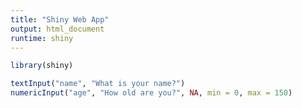 ```yaml
---
title: "Shiny Web App"
output: html_document
runtime: shiny
---
```



```r
library(shiny)

textInput("name", "What is your name?")
numericInput("age", "How old are you?", NA, min = 0, max = 150)
```

